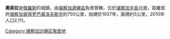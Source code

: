 '''奧索拉'''是[[俄羅斯|俄羅斯]]的城鎮，由[[堪察加邊疆區|堪察加邊疆區]]負責管轄，位於[[堪察加半島|堪察加半島]]北面，距離首府[[堪察加彼得罗巴甫洛夫斯克|堪察加彼得罗巴甫洛夫斯克]]約750公里，始建於1937年，面積約5公里，2010年人口2,111。

[[Category:堪察加边疆区聚居地|Category:堪察加边疆区聚居地]]

{{Russia-geo-stub}}